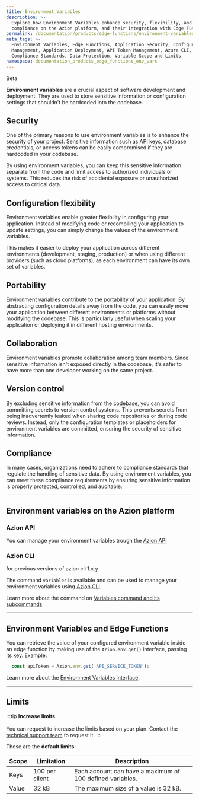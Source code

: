 ```yaml
---
title: Environment Variables
description: >-
  Explore how Environment Variables enhance security, flexibility, and
  compliance on the Azion platform, and their integration with Edge Functions.
permalink: /documentation/products/edge-functions/environment-variables/
meta_tags: >-
  Environment Variables, Edge Functions, Application Security, Configuration
  Management, Application Deployment, API Token Management, Azure CLI,
  Compliance Standards, Data Protection, Variable Scope and Limits
namespace: documentation_products_edge_functions_env_vars
---
```


<Tag severity="info" client:only="vue">
  Beta
</Tag>

**Environment variables** are a crucial aspect of software development and deployment. They are used to store sensitive information or configuration settings that shouldn't be hardcoded into the codebase.

## Security

One of the primary reasons to use environment variables is to enhance the security of your project. Sensitive information such as API keys, database credentials, or access tokens can be easily compromised if they are hardcoded in your codebase.

By using environment variables, you can keep this sensitive information separate from the code and limit access to authorized individuals or systems. This reduces the risk of accidental exposure or unauthorized access to critical data.

## Configuration flexibility

Environment variables enable greater flexibility in configuring your application. Instead of modifying code or recompiling your application to update settings, you can simply change the values of the environment variables.

This makes it easier to deploy your application across different environments (development, staging, production) or when using different providers (such as cloud platforms), as each environment can have its own set of variables.

## Portability

Environment variables contribute to the portability of your application. By abstracting configuration details away from the code, you can easily move your application between different environments or platforms without modifying the codebase. This is particularly useful when scaling your application or deploying it in different hosting environments.

## Collaboration

Environment variables promote collaboration among team members. Since sensitive information isn't exposed directly in the codebase, it's safer to have more than one developer working on the same project.

## Version control

By excluding sensitive information from the codebase, you can avoid committing secrets to version control systems. This prevents secrets from being inadvertently leaked when sharing code repositories or during code reviews. Instead, only the configuration templates or placeholders for environment variables are committed, ensuring the security of sensitive information.

## Compliance

In many cases, organizations need to adhere to compliance standards that regulate the handling of sensitive data. By using environment variables, you can meet these compliance requirements by ensuring sensitive information is properly protected, controlled, and auditable.

---

## Environment variables on the Azion platform

### Azion API

You can manage your environment variables trough the [Azion API](https://api.azion.com/)

### Azion CLI

<Tag severity="info" client:only="vue">
  for previous versions of azion cli 1.x.y
</Tag>

The command `variables` is available and can be used to manage your environment variables using [Azion CLI](/en/documentation/products/azion-cli/overview/).

Learn more about the command on [Variables command and its subcommands](/en/documentation/products/azion-cli/overview/)

---

## Environment Variables and Edge Functions

You can retrieve the value of your configured environment variable inside an edge function by making use of the `Azion.env.get()` interface, passing its key. Example:

```javascript
  const apiToken = Azion.env.get('API_SERVICE_TOKEN');
```

Learn more about the [Environment Variables interface](/en/documentation/products/edge-application/edge-functions/runtime/api-reference/environment-variables/).

---

## Limits

:::tip
**Increase limits** <br></br>
You can request to increase the limits based on your plan. Contact the [technical support team](/en/documentation/services/support/) to request it.
:::

These are the **default limits**:

| Scope | Limitation | Description |
| - | - | - |
| Keys | 100 per client | Each account can have a maximum of 100 defined variables. |  
| Value | 32 kB | The maximum size of a value is 32 kB. |



